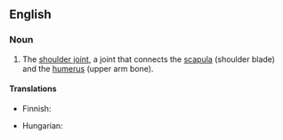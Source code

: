 ==English==
{{wikipedia}}

===Noun===
{{en-noun}}

# {{lb|en|anatomy}} The [[shoulder joint]], a joint that connects the [[scapula]] (shoulder blade) and the [[humerus]] (upper arm bone).

====Translations====
{{trans-top|shoulder joint}}
* Finnish: {{t+|fi|olkanivel}}
{{trans-mid}}
* Hungarian: {{t+|hu|vállízület}}
{{trans-bottom}}